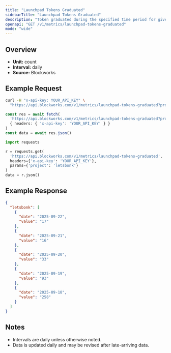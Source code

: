 ```yaml
---
title: "Launchpad Tokens Graduated"
sidebarTitle: "Launchpad Tokens Graduated"
description: "Token graduated during the specified time period for given launchpad."
openapi: "GET /v1/metrics/launchpad-tokens-graduated"
mode: "wide"
---
```


## Overview

- **Unit:** count
- **Interval:** daily
- **Source:** Blockworks

## Example Request

<CodeGroup>

```bash cURL
curl -H "x-api-key: YOUR_API_KEY" \
  "https://api.blockworks.com/v1/metrics/launchpad-tokens-graduated?project=letsbonk"
```

```typescript TypeScript
const res = await fetch(
  'https://api.blockworks.com/v1/metrics/launchpad-tokens-graduated?project=letsbonk',
  { headers: { 'x-api-key': 'YOUR_API_KEY' } }
)
const data = await res.json()
```

```python Python
import requests

r = requests.get(
  'https://api.blockworks.com/v1/metrics/launchpad-tokens-graduated',
  headers={'x-api-key': 'YOUR_API_KEY'},
  params={'project': 'letsbonk'}
)
data = r.json()
```

</CodeGroup>

## Example Response

```json
{
  "letsbonk": [
    {
      "date": "2025-09-22",
      "value": "17"
    },
    {
      "date": "2025-09-21",
      "value": "16"
    },
    {
      "date": "2025-09-20",
      "value": "33"
    },
    {
      "date": "2025-09-19",
      "value": "93"
    },
    {
      "date": "2025-09-18",
      "value": "258"
    }
  ]
}
```

## Notes
- Intervals are daily unless otherwise noted.
- Data is updated daily and may be revised after late-arriving data.